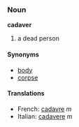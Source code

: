 ===Noun===
'''cadaver'''

# a dead person

====Synonyms====
*[[body]]
*[[corpse]]

====Translations====
*French: [[cadavre]] ''m''
*Italian: [[cadavere]] ''m''